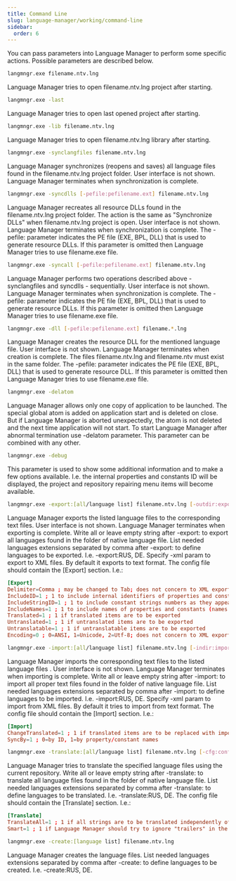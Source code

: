 ```yaml
---
title: Command Line
slug: language-manager/working/command-line
sidebar:
  order: 6
---
```


You can pass parameters into Language Manager to perform some specific actions. Possible parameters are described below.

```bash
langmngr.exe filename.ntv.lng
```
Language Manager tries to open filename.ntv.lng project after starting.

```bash
langmngr.exe -last
```

Language Manager tries to open last opened project after starting.

```bash
langmngr.exe -lib filename.ntv.lng
```

Language Manager tries to open filename.ntv.lng library after starting.

```bash
langmngr.exe -synclangfiles filename.ntv.lng
```
Language Manager synchronizes (reopens and saves) all language files found in the filename.ntv.lng project folder. User interface is not shown. Language Manager terminates when synchronization is complete.

```bash
langmngr.exe -syncdlls [-pefile:pefilename.ext] filename.ntv.lng
```

Language Manager recreates all resource DLLs found in the filename.ntv.lng project folder. The action is the same as "Synchronize DLLs" when filename.ntv.lng project is open. User interface is not shown. Language Manager terminates when synchronization is complete.
The -pefile: parameter indicates the PE file (EXE, BPL, DLL) that is used to generate resource DLLs. If this parameter is omitted then Language Manager tries to use filename.exe file.

```bash
langmngr.exe -syncall [-pefile:pefilename.ext] filename.ntv.lng
```

Language Manager performs two operations described above - synclangfiles and syncdlls - sequentially. User interface is not shown. Language Manager terminates when synchronization is complete.
The -pefile: parameter indicates the PE file (EXE, BPL, DLL) that is used to generate resource DLLs. If this parameter is omitted then Language Manager tries to use filename.exe file.

```bash
langmngr.exe -dll [-pefile:pefilename.ext] filename.*.lng
```

Language Manager creates the resource DLL for the mentioned language file. User interface is not shown. Language Manager terminates when creation is complete. The files filename.ntv.lng and filename.ntv must exist in the same folder.
The -pefile: parameter indicates the PE file (EXE, BPL, DLL) that is used to generate resource DLL. If this parameter is omitted then Language Manager tries to use filename.exe file.

```bash 
langmngr.exe -delatom
```
Language Manager allows only one copy of application to be launched. The special global atom is added on application start and is deleted on close. But if Language Manager is aborted unexpectedly, the atom is not deleted and the next time application will not start. To start Language Manager after abnormal termination use -delatom parameter.
This parameter can be combined with any other.

```bash
langmngr.exe -debug
```
This parameter is used to show some additional information and to make a few options available. I.e. the internal properties and constants ID will be displayed, the project and repository repairing menu items will become available.

```bash
langmngr.exe -export:[all/language list] filename.ntv.lng [-outdir:exportdir] [-xml] [-cfg:configfile]
```
Language Manager exports the listed language files to the corresponding text files. User interface is not shown. Language Manager terminates when exporting is complete.
Write all or leave empty string after -export: to export all languages found in the folder of native language file.
List needed languages extensions separated by comma after -export: to define languages to be exported. I.e. -export:RUS, DE.
Specify -xml param to export to XML files. By default it exports to text format. The config file should contain the [Export] section. I.e.:

```toml
[Export]
Delimiter=Comma ; may be changed to Tab; does not concern to XML export
IncludeID=1 ; 1 to include internal identifiers of properties and constants
IncludeStringID=1 ; 1 to include constant strings numbers as they appears in resource DLL
IncludeNames=1 ; 1 to include names of properties and constants (names include forms/units names, components names separated by dot). Is always True for XML export
Translated=1 ; 1 if translated items are to be exported
Untranslated=1 ; 1 if untranslated items are to be exported
Untranslatable=1 ; 1 if untranslatable items are to be exported
Encoding=0 ; 0=ANSI, 1=Unicode, 2=Utf-8; does not concern to XML export
```

```bash 
langmngr.exe -import:[all/language list] filename.ntv.lng [-indir:importdir] [-xml] [-cfg:configfile]
```
Language Manager imports the corresponding text files to the listed language files . User interface is not shown. Language Manager terminates when importing is complete.
Write all or leave empty string after -import: to import all proper text files found in the folder of native language file.
List needed languages extensions separated by comma after -import: to define languages to be imported. I.e. -import:RUS, DE.
Specify -xml param to import from XML files. By default it tries to import from text format. The config file should contain the [Import] section. I.e.:

```toml
[Import]
ChangeTranslated=1 ; 1 if translated items are to be replaced with imported values
SyncBy=1 ; 0=by ID, 1=by property/constant names
```

```bash
langmngr.exe -translate:[all/language list] filename.ntv.lng [-cfg:configfile]
```
Language Manager tries to translate the specified language files using the current repository. Write all or leave empty string after -translate: to translate all language files found in the folder of native language file.
List needed languages extensions separated by comma after -translate: to define languages to be translated. I.e. -translate:RUS, DE.
The config file should contain the [Translate] section. I.e.:

```toml
[Translate]
TranslateAll=1 ; 1 if all strings are to be translated independently of their "translated" status
Smart=1 ; 1 if Language Manager should try to ignore "trailers" in the cells being translated via repository
```

```bash
langmngr.exe -create:[language list] filename.ntv.lng
```
Language Manager creates the language files. List needed languages extensions separated by comma after -create: to define languages to be created. I.e. -create:RUS, DE. 
